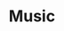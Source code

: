---
title: Music
tagline: "\"What it once all started in the past\n
··Was deemed to become legendary\n
··Since the hard kick, pioneered the scene\n
··No words are fit to describe\n
··How explosive the sound has become\n
··With the force of headbangers and die hard producers\n
··We are now at maximum power\""
banner: ./images/ai.webp
bannerPosition: center center
aliases: [ DJ, Disc Jockey, Production, Hardstyle, Hard Dance ]
tags: []
created: 2022-03-06
updated: 2022-03-06
---